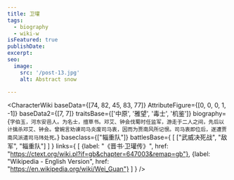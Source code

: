 ```yaml
---
title: 卫瓘
tags:
  - biography
  - wiki-w
isFeatured: true
publishDate:
excerpt:
seo:
  image:
    src: '/post-13.jpg'
    alt: Abstract snow

---
```



<CharacterWiki
  baseData={[74, 82, 45, 83, 77]}
  AttributeFigure={[0, 0, 0, 1, -1]}
  baseData2={[7, 7]}
  traitsBase={['中原', '雅望', '毒士', '机鉴']}
  biography={`字伯玉，河东安邑人。为名士，擅草书。邓艾、钟会伐蜀时任监军，游走于二人之间，先后以计擒杀邓艾、钟会。曾婉言劝谏司马炎废司马衷，因而为贾南风所记恨。司马衷即位后，遂遭贾南风派遣司马玮处死。`}
  baseclass={["辎重队"]}
  battlesBase={
    [
      ["武威决死战", "敌军", "辎重队"]
    ]
  }
  links={
    [
      {label: "《晋书·卫瓘传》", href: "https://ctext.org/wiki.pl?if=gb&chapter=647003&remap=gb"},
      {label: "Wikipedia - English Version", href: "https://en.wikipedia.org/wiki/Wei_Guan"}
    ]
  }
/>
